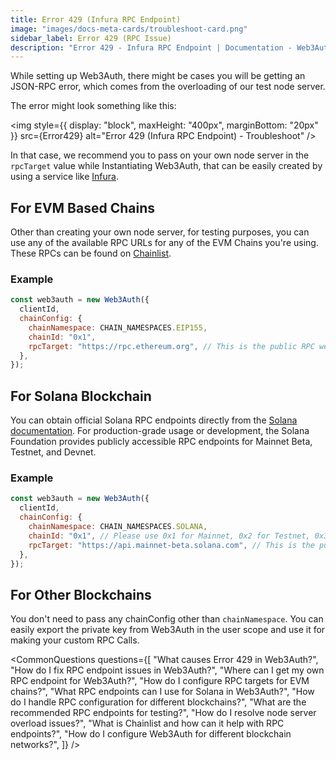 ```yaml
---
title: Error 429 (Infura RPC Endpoint)
image: "images/docs-meta-cards/troubleshoot-card.png"
sidebar_label: Error 429 (RPC Issue)
description: "Error 429 - Infura RPC Endpoint | Documentation - Web3Auth"
---
```




While setting up Web3Auth, there might be cases you will be getting an JSON-RPC error, which comes
from the overloading of our test node server.

The error might look something like this:

<img
  style={{ display: "block", maxHeight: "400px", marginBottom: "20px" }}
  src={Error429}
  alt="Error 429 (Infura RPC Endpoint) - Troubleshoot"
/>

In that case, we recommend you to pass on your own node server in the `rpcTarget` value while
Instantiating Web3Auth, that can be easily created by using a service like
[Infura](https://app.infura.io/login).

## For EVM Based Chains

Other than creating your own node server, for testing purposes, you can use any of the available RPC
URLs for any of the EVM Chains you're using. These RPCs can be found on
[Chainlist](https://chainlist.org/).

### Example

```javascript
const web3auth = new Web3Auth({
  clientId,
  chainConfig: {
    chainNamespace: CHAIN_NAMESPACES.EIP155,
    chainId: "0x1",
    rpcTarget: "https://rpc.ethereum.org", // This is the public RPC we have added, please pass on your own endpoint while creating an app
  },
});
```

## For Solana Blockchain

You can obtain official Solana RPC endpoints directly from the
[Solana documentation](https://solana.com/docs/references/clusters). For production-grade usage or
development, the Solana Foundation provides publicly accessible RPC endpoints for Mainnet Beta,
Testnet, and Devnet.

### Example

```javascript
const web3auth = new Web3Auth({
  clientId,
  chainConfig: {
    chainNamespace: CHAIN_NAMESPACES.SOLANA,
    chainId: "0x1", // Please use 0x1 for Mainnet, 0x2 for Testnet, 0x3 for Devnet
    rpcTarget: "https://api.mainnet-beta.solana.com", // This is the public RPC we have added, please pass on your own endpoint while creating an app
  },
});
```

## For Other Blockchains

You don't need to pass any chainConfig other than `chainNamespace`. You can easily export the
private key from Web3Auth in the user scope and use it for making your custom RPC Calls.

<CommonQuestions
  questions={[
    "What causes Error 429 in Web3Auth?",
    "How do I fix RPC endpoint issues in Web3Auth?",
    "Where can I get my own RPC endpoint for Web3Auth?",
    "How do I configure RPC targets for EVM chains?",
    "What RPC endpoints can I use for Solana in Web3Auth?",
    "How do I handle RPC configuration for different blockchains?",
    "What are the recommended RPC endpoints for testing?",
    "How do I resolve node server overload issues?",
    "What is Chainlist and how can it help with RPC endpoints?",
    "How do I configure Web3Auth for different blockchain networks?",
  ]}
/>
